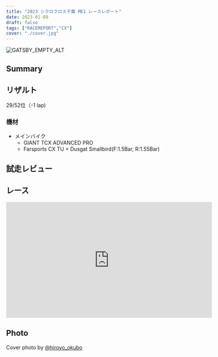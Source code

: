 ```yaml
---
title: "2023 シクロクロス千葉 ME1 レースレポート"
date: 2023-01-09
draft: false
tags: ["RACEREPORT","CX"]
cover: "./cover.jpg"
---
```


![GATSBY_EMPTY_ALT](./cover.jpg)

## Summary



## リザルト

29/52位（-1 lap)

### 機材

- メインバイク
  - GIANT TCX ADVANCED PRO
  - Farsports CX TU + Dusgat Smallbird(F:1.5Bar, R:1.55Bar)

## 試走レビュー



## レース

<iframe width="560" height="315" src="https://www.youtube.com/embed/h6y6OSFqBmU" title="YouTube video player" frameborder="0" allow="accelerometer; autoplay; clipboard-write; encrypted-media; gyroscope; picture-in-picture; web-share" allowfullscreen></iframe>



## Photo

Cover photo by [@hiroyo_okubo](https://twitter.com/hiroyo_okubo/)
